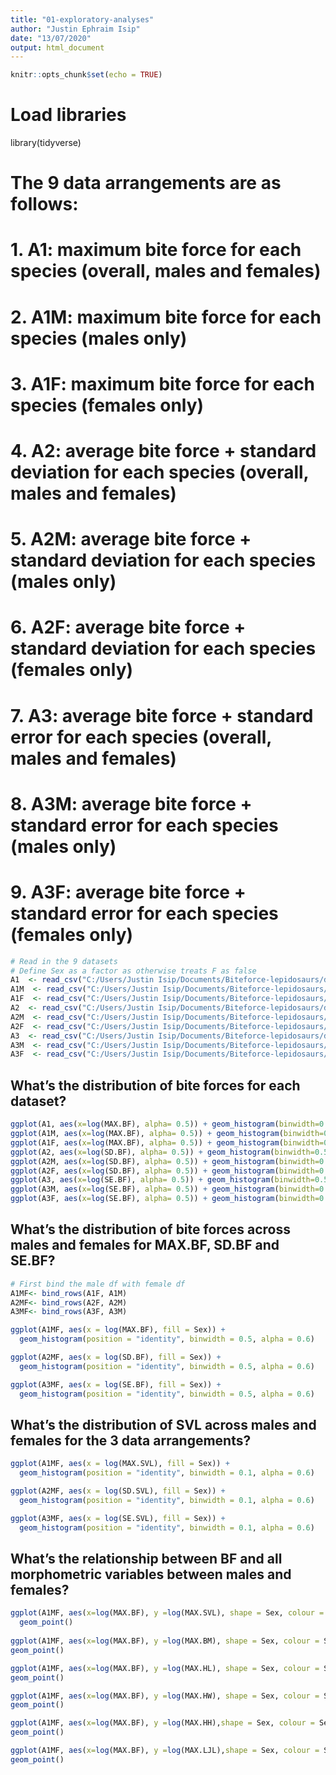 ```yaml
---
title: "01-exploratory-analyses"
author: "Justin Ephraim Isip"
date: "13/07/2020"
output: html_document
---
```


```r
knitr::opts_chunk$set(echo = TRUE)
```

# Load libraries

library(tidyverse)

# The 9 data arrangements are as follows:
# 1. A1:  maximum bite force for each species (overall, males and females)
# 2. A1M: maximum bite force for each species (males only)
# 3. A1F: maximum bite force for each species (females only)
# 4. A2:  average bite force + standard deviation for each species (overall, males and females)
# 5. A2M: average bite force + standard deviation for each species (males only)
# 6. A2F: average bite force + standard deviation for each species (females only)
# 7. A3:  average bite force + standard error for each species (overall, males and females)
# 8. A3M: average bite force + standard error for each species (males only)
# 9. A3F: average bite force + standard error for each species (females only)

```r
# Read in the 9 datasets
# Define Sex as a factor as otherwise treats F as false
A1  <- read_csv("C:/Users/Justin Isip/Documents/Biteforce-lepidosaurs/data/A1.csv", col_types = cols( Sex = col_factor())) 
A1M  <- read_csv("C:/Users/Justin Isip/Documents/Biteforce-lepidosaurs/data/A1M.csv", col_types = cols( Sex = col_factor())) 
A1F  <- read_csv("C:/Users/Justin Isip/Documents/Biteforce-lepidosaurs/data/A1F.csv", col_types = cols( Sex = col_factor())) 
A2  <- read_csv("C:/Users/Justin Isip/Documents/Biteforce-lepidosaurs/data/A2.csv", col_types = cols( Sex = col_factor())) 
A2M  <- read_csv("C:/Users/Justin Isip/Documents/Biteforce-lepidosaurs/data/A2M.csv", col_types = cols( Sex = col_factor())) 
A2F  <- read_csv("C:/Users/Justin Isip/Documents/Biteforce-lepidosaurs/data/A2F.csv", col_types = cols( Sex = col_factor())) 
A3  <- read_csv("C:/Users/Justin Isip/Documents/Biteforce-lepidosaurs/data/A3.csv", col_types = cols( Sex = col_factor())) 
A3M  <- read_csv("C:/Users/Justin Isip/Documents/Biteforce-lepidosaurs/data/A3M.csv", col_types = cols( Sex = col_factor())) 
A3F  <- read_csv("C:/Users/Justin Isip/Documents/Biteforce-lepidosaurs/data/A3F.csv", col_types = cols( Sex = col_factor())) 
```

## What’s the distribution of bite forces for each dataset?

```r
ggplot(A1, aes(x=log(MAX.BF), alpha= 0.5)) + geom_histogram(binwidth=0.5)
ggplot(A1M, aes(x=log(MAX.BF), alpha= 0.5)) + geom_histogram(binwidth=0.5)
ggplot(A1F, aes(x=log(MAX.BF), alpha= 0.5)) + geom_histogram(binwidth=0.5)
ggplot(A2, aes(x=log(SD.BF), alpha= 0.5)) + geom_histogram(binwidth=0.5)
ggplot(A2M, aes(x=log(SD.BF), alpha= 0.5)) + geom_histogram(binwidth=0.5)
ggplot(A2F, aes(x=log(SD.BF), alpha= 0.5)) + geom_histogram(binwidth=0.5)
ggplot(A3, aes(x=log(SE.BF), alpha= 0.5)) + geom_histogram(binwidth=0.5)
ggplot(A3M, aes(x=log(SE.BF), alpha= 0.5)) + geom_histogram(binwidth=0.5)
ggplot(A3F, aes(x=log(SE.BF), alpha= 0.5)) + geom_histogram(binwidth=0.5)

```


## What's the distribution of bite forces across males and females for MAX.BF, SD.BF and SE.BF?

```r
# First bind the male df with female df
A1MF<- bind_rows(A1F, A1M)
A2MF<- bind_rows(A2F, A2M)
A3MF<- bind_rows(A3F, A3M)

ggplot(A1MF, aes(x = log(MAX.BF), fill = Sex)) +
  geom_histogram(position = "identity", binwidth = 0.5, alpha = 0.6) 

ggplot(A2MF, aes(x = log(SD.BF), fill = Sex)) +
  geom_histogram(position = "identity", binwidth = 0.5, alpha = 0.6) 

ggplot(A3MF, aes(x = log(SE.BF), fill = Sex)) +
  geom_histogram(position = "identity", binwidth = 0.5, alpha = 0.6) 

```

## What's the distribution of SVL across males and females for the 3 data arrangements?

```r
ggplot(A1MF, aes(x = log(MAX.SVL), fill = Sex)) +
  geom_histogram(position = "identity", binwidth = 0.1, alpha = 0.6) 

ggplot(A2MF, aes(x = log(SD.SVL), fill = Sex)) +
  geom_histogram(position = "identity", binwidth = 0.1, alpha = 0.6) 

ggplot(A3MF, aes(x = log(SE.SVL), fill = Sex)) +
  geom_histogram(position = "identity", binwidth = 0.1, alpha = 0.6) 

```


## What's the relationship between BF and all morphometric variables between males and females?

```r
ggplot(A1MF, aes(x=log(MAX.BF), y =log(MAX.SVL), shape = Sex, colour = Sex)) + 
  geom_point() 
  
ggplot(A1MF, aes(x=log(MAX.BF), y =log(MAX.BM), shape = Sex, colour = Sex)) + 
geom_point() 

ggplot(A1MF, aes(x=log(MAX.BF), y =log(MAX.HL), shape = Sex, colour = Sex)) + 
geom_point() 

ggplot(A1MF, aes(x=log(MAX.BF), y =log(MAX.HW), shape = Sex, colour = Sex)) + 
geom_point() 

ggplot(A1MF, aes(x=log(MAX.BF), y =log(MAX.HH),shape = Sex, colour = Sex)) + 
geom_point() 

ggplot(A1MF, aes(x=log(MAX.BF), y =log(MAX.LJL),shape = Sex, colour = Sex)) + 
geom_point() 
```
	
	